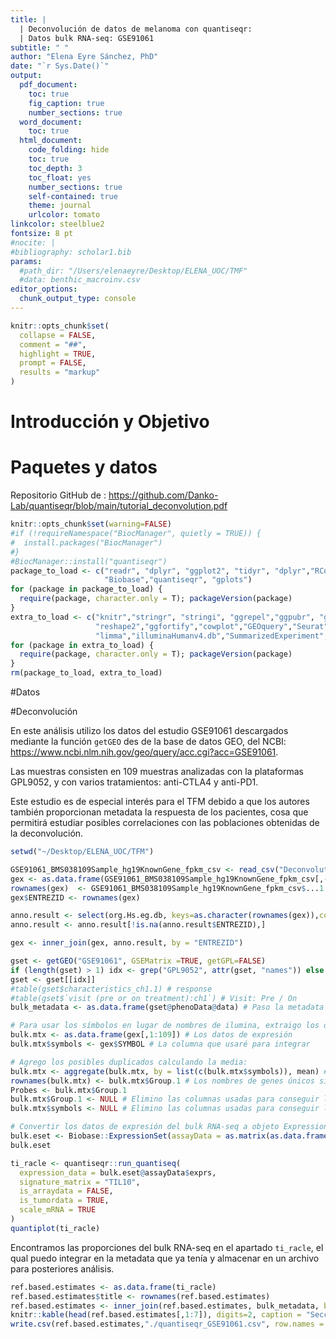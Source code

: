 ```yaml
---
title: |
  | Deconvolución de datos de melanoma con quantiseqr:
  | Datos bulk RNA-seq: GSE91061
subtitle: " "
author: "Elena Eyre Sánchez, PhD"
date: "`r Sys.Date()`"
output:
  pdf_document:
    toc: true
    fig_caption: true
    number_sections: true
  word_document:
    toc: true
  html_document:
    code_folding: hide
    toc: true
    toc_depth: 3
    toc_float: yes
    number_sections: true
    self-contained: true
    theme: journal
    urlcolor: tomato
linkcolor: steelblue2
fontsize: 8 pt
#nocite: |
#bibliography: scholar1.bib
params:
  #path_dir: "/Users/elenaeyre/Desktop/ELENA_UOC/TMF"
  #data: benthic_macroinv.csv
editor_options: 
  chunk_output_type: console
---
```


```r
knitr::opts_chunk$set(
  collapse = FALSE,
  comment = "##",
  highlight = TRUE,
  prompt = FALSE,
  results = "markup"
)
```

# Introducción y Objetivo

# Paquetes y datos

Repositorio GitHub de : <https://github.com/Danko-Lab/quantiseqr/blob/main/tutorial_deconvolution.pdf>

```r
knitr::opts_chunk$set(warning=FALSE)
#if (!requireNamespace("BiocManager", quietly = TRUE)) {
#  install.packages("BiocManager")
#}
#BiocManager::install("quantiseqr")
package_to_load <- c("readr", "dplyr", "ggplot2", "tidyr", "dplyr","RColorBrewer", 
                     "Biobase","quantiseqr", "gplots")
for (package in package_to_load) {
  require(package, character.only = T); packageVersion(package)
}
extra_to_load <- c("knitr","stringr", "stringi", "ggrepel","ggpubr", "ggbreak",
                   "reshape2","ggfortify","cowplot","GEOquery","Seurat","data.table",
                   "limma","illuminaHumanv4.db","SummarizedExperiment","tibble")
for (package in extra_to_load) {
  require(package, character.only = T); packageVersion(package)
}
rm(package_to_load, extra_to_load)
```

#Datos


#Deconvolución

En este análisis utilizo los datos del estudio GSE91061 descargados mediante la función ```getGEO``` des de la base de datos GEO, del NCBI: <https://www.ncbi.nlm.nih.gov/geo/query/acc.cgi?acc=GSE91061>. 

Las muestras consisten en 109 muestras analizadas con la plataformas GPL9052, y con varios tratamientos: anti-CTLA4 y anti-PD1.

Este estudio es de especial interés para el TFM debido a que los autores también proporcionan metadata la respuesta de los pacientes, cosa que permitirá estudiar posibles correlaciones con las poblaciones obtenidas de la deconvolución.

```r
setwd("~/Desktop/ELENA_UOC/TFM")

GSE91061_BMS038109Sample_hg19KnownGene_fpkm_csv <- read_csv("Deconvolution_analysis/GSE91061_BMS038109Sample.hg19KnownGene.fpkm.csv.gz") # Cargo los niveles de expresión normalizados FPKM
gex <- as.data.frame(GSE91061_BMS038109Sample_hg19KnownGene_fpkm_csv[,-1])
rownames(gex)  <- GSE91061_BMS038109Sample_hg19KnownGene_fpkm_csv$...1
gex$ENTREZID <- rownames(gex)

anno.result <- select(org.Hs.eg.db, keys=as.character(rownames(gex)),columns="SYMBOL", keytype="ENTREZID")
anno.result <- anno.result[!is.na(anno.result$ENTREZID),]

gex <- inner_join(gex, anno.result, by = "ENTREZID")

gset <- getGEO("GSE91061", GSEMatrix =TRUE, getGPL=FALSE)
if (length(gset) > 1) idx <- grep("GPL9052", attr(gset, "names")) else idx <- 1
gset <- gset[[idx]]
#table(gset$characteristics_ch1.1) # response
#table(gset$`visit (pre or on treatment):ch1`) # Visit: Pre / On
bulk_metadata <- as.data.frame(gset@phenoData@data) # Paso la metadata disponible a una tabla

# Para usar los símbolos en lugar de nombres de ilumina, extraigo los datos de expresión:
bulk.mtx <- as.data.frame(gex[,1:109]) # Los datos de expresión
bulk.mtx$symbols <- gex$SYMBOL # La columna que usaré para integrar

# Agrego los posibles duplicados calculando la media:
bulk.mtx <- aggregate(bulk.mtx, by = list(c(bulk.mtx$symbols)), mean) # Agregar
rownames(bulk.mtx) <- bulk.mtx$Group.1 # Los nombres de genes únicos sin duplicados sirven para dar nombre a las líneas
Probes <- bulk.mtx$Group.1 
bulk.mtx$Group.1 <- NULL # Elimino las columnas usadas para conseguir los nombres
bulk.mtx$symbols <- NULL # Elimino las columnas usadas para conseguir los nombres

# Convertir los datos de expresión del bulk RNA-seq a objeto ExpressionSet:
bulk.eset <- Biobase::ExpressionSet(assayData = as.matrix(as.data.frame(bulk.mtx)))
bulk.eset

ti_racle <- quantiseqr::run_quantiseq(
  expression_data = bulk.eset@assayData$exprs,
  signature_matrix = "TIL10",
  is_arraydata = FALSE,
  is_tumordata = TRUE,
  scale_mRNA = TRUE
)
quantiplot(ti_racle)
```

Encontramos las proporciones del bulk RNA-seq en el apartado ```ti_racle```, el qual puedo integrar en la metadata que ya tenía y almacenar en un archivo para posteriores análisis.

```r
ref.based.estimates <- as.data.frame(ti_racle)
ref.based.estimates$title <- rownames(ref.based.estimates)
ref.based.estimates <- inner_join(ref.based.estimates, bulk_metadata, by = "title")
knitr::kable(head(ref.based.estimates[,1:7]), digits=2, caption = "Sección de las primeras muestras como ejemplo del resultado")
write.csv(ref.based.estimates,"./quantiseqr_GSE91061.csv", row.names = FALSE)
```

